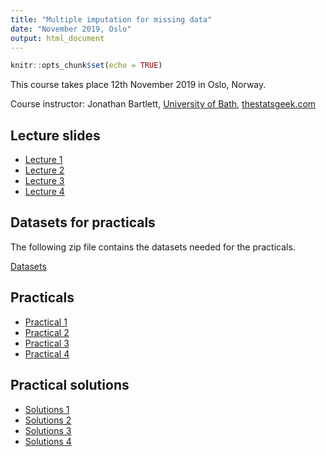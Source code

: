 ```yaml
---
title: "Multiple imputation for missing data"
date: "November 2019, Oslo"
output: html_document
---
```


```r
knitr::opts_chunk$set(echo = TRUE)
```

This course takes place 12th November 2019 in Oslo, Norway.

Course instructor: Jonathan Bartlett, [University of Bath](http://www.bath.ac.uk), [thestatsgeek.com](https://thestatsgeek.com)

## Lecture slides

* [Lecture 1](Lectures/Lecture1.pdf)
* [Lecture 2](Lectures/Lecture2.pdf)
* [Lecture 3](Lectures/Lecture3.pdf)
* [Lecture 4](Lectures/Lecture4.pdf)

## Datasets for practicals
The following zip file contains the datasets needed for the practicals.

[Datasets](datasets.zip)

## Practicals

* [Practical 1](practical1stata.html)
* [Practical 2](practical2stata.html)
* [Practical 3](practical3stata.html)
* [Practical 4](practical4stata.html)

## Practical solutions
* [Solutions 1](solution1stata.html)
* [Solutions 2](solution2stata.html)
* [Solutions 3](solution3stata.html)
* [Solutions 4](solution4stata.html)
